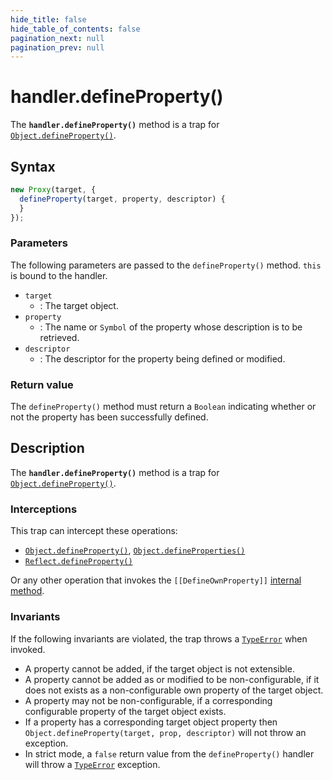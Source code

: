 ```yaml
---
hide_title: false
hide_table_of_contents: false
pagination_next: null
pagination_prev: null
---
```

# handler.defineProperty()

The **`handler.defineProperty()`** method is a trap for
[`Object.defineProperty()`](../../../globals/Object/defineProperty.md).

## Syntax

```js
new Proxy(target, {
  defineProperty(target, property, descriptor) {
  }
});
```

### Parameters

The following parameters are passed to the `defineProperty()` method.
`this` is bound to the handler.

- `target`
  - : The target object.
- `property`
  - : The name or `Symbol` of the property whose description is to be
    retrieved.
- `descriptor`
  - : The descriptor for the property being defined or modified.

### Return value

The `defineProperty()` method must return a `Boolean` indicating
whether or not the property has been successfully defined.

## Description

The **`handler.defineProperty()`** method is a trap for
[`Object.defineProperty()`](../../../globals/Object/defineProperty.md).

### Interceptions

This trap can intercept these operations:

- [`Object.defineProperty()`](../../../globals/Object/defineProperty.md), [`Object.defineProperties()`](../../../globals/Object/defineProperties.md)
- [`Reflect.defineProperty()`](../../../globals/Reflect/defineProperty.md)

Or any other operation that invokes the `[[DefineOwnProperty]]` [internal method](https://developer.mozilla.org/docs/Web/JavaScript/Reference/Global_Objects/Proxy#object_internal_methods).

### Invariants

If the following invariants are violated, the trap throws a [`TypeError`](../../../globals/TypeError/TypeError.md) when invoked.

- A property cannot be added, if the target object is not extensible.
- A property cannot be added as or modified to be non-configurable, if it does not
  exists as a non-configurable own property of the target object.
- A property may not be non-configurable, if a corresponding configurable property of
  the target object exists.
- If a property has a corresponding target object property then
  `Object.defineProperty(target, prop, descriptor)`
  will not throw an exception.
- In strict mode, a `false` return value from the
  `defineProperty()` handler will throw a [`TypeError`](../../../globals/TypeError/TypeError.md) exception.
